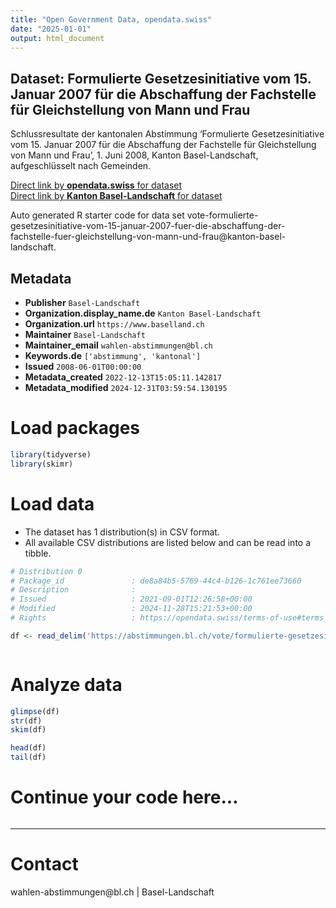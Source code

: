 ```yaml
---
title: "Open Government Data, opendata.swiss"
date: "2025-01-01"
output: html_document
---
```


## Dataset: Formulierte Gesetzesinitiative vom 15. Januar 2007 für die Abschaffung der Fachstelle für Gleichstellung von Mann und Frau

Schlussresultate der kantonalen Abstimmung 'Formulierte Gesetzesinitiative vom 15. Januar 2007 für die Abschaffung der Fachstelle für Gleichstellung von Mann und Frau', 1. Juni 2008, Kanton Basel-Landschaft, aufgeschlüsselt nach Gemeinden.

[Direct link by **opendata.swiss** for dataset](https://opendata.swiss/de/dataset/formulierte-gesetzesinitiative-vom-15-januar-2007-fur-die-abschaffung-der-fachstelle-fur-gleich)<br>
[Direct link by **Kanton Basel-Landschaft** for dataset](https://abstimmungen.bl.ch/vote/formulierte-gesetzesinitiative-vom-15-januar-2007-fuer-die-abschaffung-der-fachstelle-fuer-gleichstellung-von-mann-und-frau/data)

Auto generated R starter code for data set vote-formulierte-gesetzesinitiative-vom-15-januar-2007-fuer-die-abschaffung-der-fachstelle-fuer-gleichstellung-von-mann-und-frau@kanton-basel-landschaft.

## Metadata

- **Publisher** `Basel-Landschaft`
- **Organization.display_name.de** `Kanton Basel-Landschaft`
- **Organization.url** `https://www.baselland.ch`
- **Maintainer** `Basel-Landschaft`
- **Maintainer_email** `wahlen-abstimmungen@bl.ch`
- **Keywords.de** `['abstimmung', 'kantonal']`
- **Issued** `2008-06-01T00:00:00`
- **Metadata_created** `2022-12-13T15:05:11.142817`
- **Metadata_modified** `2024-12-31T03:59:54.130195`


# Load packages

```r

library(tidyverse)
library(skimr)

```

# Load data

-   The dataset has 1 distribution(s) in CSV format.
-   All available CSV distributions are listed below and can be read into a tibble.

```r

# Distribution 0
# Package_id               : de8a84b5-5769-44c4-b126-1c761ee73660
# Description              : 
# Issued                   : 2021-09-01T12:26:58+00:00
# Modified                 : 2024-11-28T15:21:53+00:00
# Rights                   : https://opendata.swiss/terms-of-use#terms_by

df <- read_delim('https://abstimmungen.bl.ch/vote/formulierte-gesetzesinitiative-vom-15-januar-2007-fuer-die-abschaffung-der-fachstelle-fuer-gleichstellung-von-mann-und-frau/data-csv')



```

# Analyze data

```r

glimpse(df)
str(df)
skim(df)

head(df)
tail(df)

```

# Continue your code here...

```r

```

------------------------------------------------------------------------

# Contact

wahlen-abstimmungen@bl.ch | Basel-Landschaft
